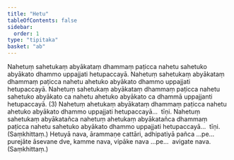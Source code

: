 ```yaml
---
title: "Hetu"
tableOfContents: false
sidebar:
  order: 1
type: "tipitaka"
basket: "ab"
---
```



<DynamicBreadcrumb />

<Division number="97">

<Paragraph number="1455">
Nahetuṃ sahetukaṃ abyākataṃ dhammaṃ paṭicca nahetu sahetuko abyākato dhammo uppajjati hetupaccayā. Nahetuṃ sahetukaṃ abyākataṃ dhammaṃ paṭicca nahetu ahetuko abyākato dhammo uppajjati hetupaccayā. Nahetuṃ sahetukaṃ abyākataṃ dhammaṃ paṭicca nahetu sahetuko abyākato ca nahetu ahetuko abyākato ca dhammā uppajjanti hetupaccayā. (3)
</Paragraph>

<Paragraph number="1456">
Nahetuṃ ahetukaṃ abyākataṃ dhammaṃ paṭicca nahetu ahetuko abyākato dhammo uppajjati hetupaccayā…  tīṇi.
</Paragraph>

<Paragraph number="1457">
Nahetuṃ sahetukaṃ abyākatañca nahetuṃ ahetukaṃ abyākatañca dhammaṃ paṭicca nahetu sahetuko abyākato dhammo uppajjati hetupaccayā…  tīṇi. (Saṃkhittaṃ.)
</Paragraph>

</Division>
<Division number="98">

<Paragraph number="1458">
Hetuyā nava, ārammaṇe cattāri, adhipatiyā pañca …pe…  purejāte āsevane dve, kamme nava, vipāke nava …pe…  avigate nava. (Saṃkhittaṃ.)
</Paragraph>
</Division>